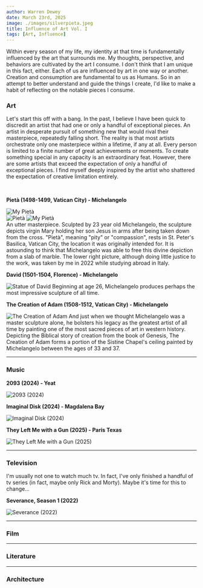 ```yaml
---
author: Warren Dewey
date: March 23rd, 2025
image: ./images/silverpieta.jpeg
title: Influence of Art Vol. I
tags: [Art, Influence]
---
```


Within every season of my life, my identity at that time is fundamentally influenced by the art that surrounds me.
My thoughts, perspective, and behaviors are cultivated by the art I consume. I don't think that I am unique in this
fact, either. Each of us are influenced by art in one way or another. Creation and consumption are fundamental to us
as Humans. So in an attempt to better understand and guide the things I create, I'd like to make a habit of reflecting
on the notable pieces I consume.

### Art

Let's start this off with a bang. In the past, I believe I have been quick to discredit an artist that had
one or only a handful of exceptional pieces. An artist in desperate pursuit of something new that would
rival their masterpiece, repeatedly falling short. The reality is that most artists orchestrate only one
masterpiece within a lifetime, if any at all. Every person is limited to a finite number of great achievements
or moments. To create something special in any capacity is an extraordinary feat. However, there are some artists
that exceed the expectation of only a handful of exceptional pieces. I find myself deeply inspired by the artist
who shattered the expectation of creative limitation entirely.

<br />

**Pietà (1498-1499, Vatican City) - Michelangelo**

<img src="/blog_pics/lapieta.jpeg" alt="My Pietà" className="large" />
<div className="flex justify-center">
  <img src="/blog_pics/pieta.jpeg" alt="Pietà" className="multi" />
  <img src="/blog_pics/pieta.jpg" alt="My Pietà" className="multi" />
</div>
An utter masterpiece. Sculpted by 23 year old Michelangelo, the sculpture
depicts virgin Mary holding her son Jesus in arms after being taken down from
the cross. "Pietà", meaning "pity" or "compassion", rests in St. Peter's
Basilica, Vatican City, the location it was originally intended for. It is
astounding to think that Michelangelo was able to free this divine depiction
from a slab of marble. The lower right picture, although doing little justice to
the work, was taken by me in 2022 while studying abroad in Italy.

<br />

**David (1501-1504, Florence) - Michelangelo**

<img src="/blog_pics/david.jpeg" alt="Statue of David" className="large" />
Beginning at age 26, Michelangelo produces perhaps the most impressive sculpture
of all time.

<br />

**The Creation of Adam (1508-1512, Vatican City) - Michelangelo**

<img
  src="/blog_pics/creation.jpeg"
  alt="The Creation of Adam"
  className="large"
/>
And just when we thought Michelangelo was a master sculpture alone, he bolsters
his legacy as the greatest artist of all time by painting one of the most sacred
pieces of art in western history. Depicting the Biblical story of creation from
the book of Genesis, The Creation of Adam forms a portion of the Sistine
Chapel's ceiling painted by Michelangelo between the ages of 33 and 37.

---

### Music

**2093 (2024) - Yeat**

<img src="/blog_pics/2093.jpeg" alt="2093 (2024)" className="album" />

**Imaginal Disk (2024) - Magdalena Bay**

<img src="/blog_pics/disk.jpeg" alt="Imaginal Disk (2024)" className="album" />

**They Left Me with a Gun (2025) - Paris Texas**

<img
  src="/blog_pics/withagun.jpeg"
  alt="They Left Me with a Gun (2025)"
  className="album"
/>

---

### Television

I'm usually not one to watch much tv. In fact, I've only finished a handful of tv series (in fact, maybe only Rick and Morty).
Maybe it's time for this to change...

**Severance, Season 1 (2022)**

<img
  src="/blog_pics/severance.jpeg"
  alt="Severance (2022)"
  className="medium"
/>

---

### Film

---

### Literature

---

### Architecture
